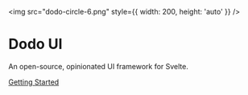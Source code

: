 <main style={{ textAlign: 'center' }}>

<img src="dodo-circle-6.png" style={{ width: 200, height: 'auto' }} />

# Dodo UI

An open-source, opinionated UI framework for Svelte.

[Getting Started](?path=/docs/getting-started--docs)

</main>
